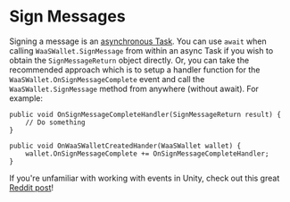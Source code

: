 # Sign Messages

Signing a message is an [asynchronous Task](https://medium.com/@sonusprocks/async-await-in-c-unity-explained-in-easy-words-571ebb6a9369). You can use `await` when calling `WaaSWallet.SignMessage` from within an async Task if you wish to obtain the `SignMessageReturn` object directly. Or, you can take the recommended approach which is to setup a handler function for the `WaaSWallet.OnSignMessageComplete` event and call the `WaaSWallet.SignMessage` method from anywhere (without await). For example:
```
public void OnSignMessageCompleteHandler(SignMessageReturn result) {
    // Do something
}

public void OnWaaSWalletCreatedHander(WaaSWallet wallet) {
    wallet.OnSignMessageComplete += OnSignMessageCompleteHandler;
}
```
If you're unfamiliar with working with events in Unity, check out this great [Reddit post](https://www.reddit.com/r/gamedev/comments/u3hz2v/how_to_use_events_a_supersimple_unity_example/)!